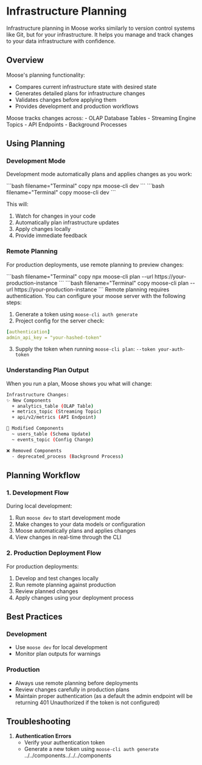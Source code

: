 
# Infrastructure Planning

<LanguageSwitcher />

Infrastructure planning in Moose works similarly to version control systems like Git, but for your infrastructure. It helps you manage and track changes to your data infrastructure with confidence.

## Overview

Moose's planning functionality:
- Compares current infrastructure state with desired state
- Generates detailed plans for infrastructure changes
- Validates changes before applying them
- Provides development and production workflows

<Callout type="info" title="Infrastructure Components">
Moose tracks changes across:
- OLAP Database Tables
- Streaming Engine Topics
- API Endpoints
- Background Processes
</Callout>

## Using Planning

### Development Mode

Development mode automatically plans and applies changes as you work:

<TypeScript>
```bash filename="Terminal" copy
npx moose-cli dev
```
</TypeScript>

<Python>
```bash filename="Terminal" copy
moose-cli dev
```
</Python>

This will:
1. Watch for changes in your code
2. Automatically plan infrastructure updates
3. Apply changes locally
4. Provide immediate feedback

### Remote Planning

For production deployments, use remote planning to preview changes:

<TypeScript>
```bash filename="Terminal" copy
npx moose-cli plan --url https://your-production-instance
```
</TypeScript>

<Python>
```bash filename="Terminal" copy
moose-cli plan --url https://your-production-instance
```
</Python>

<Callout type="warning" title="Authentication Required">
Remote planning requires authentication. You can configure your moose server with the following steps:

1. Generate a token using `moose-cli auth generate`
2. Project config for the server check: 
```yaml filename="moose.yaml" copy
[authentication]
admin_api_key = "your-hashed-token"
```
3. Supply the token when running `moose-cli plan`: `--token your-auth-token`

</Callout>

### Understanding Plan Output

When you run a plan, Moose shows you what will change:

```bash
Infrastructure Changes:
✨ New Components
  + analytics_table (OLAP Table)
  + metrics_topic (Streaming Topic)
  + api/v2/metrics (API Endpoint)

🔄 Modified Components
  ~ users_table (Schema Update)
  ~ events_topic (Config Change)

❌ Removed Components
  - deprecated_process (Background Process)
```

## Planning Workflow

### 1. Development Flow

During local development:
1. Run `moose dev` to start development mode
2. Make changes to your data models or configuration
3. Moose automatically plans and applies changes
4. View changes in real-time through the CLI

### 2. Production Deployment Flow

For production deployments:
1. Develop and test changes locally
2. Run remote planning against production
3. Review planned changes
4. Apply changes using your deployment process

## Best Practices

### Development
- Use `moose dev` for local development
- Monitor plan outputs for warnings

### Production
- Always use remote planning before deployments
- Review changes carefully in production plans
- Maintain proper authentication (as a default the admin endpoint will be returning 401 Unauthorized if the token is not configured)

## Troubleshooting

1. **Authentication Errors**
   - Verify your authentication token
   - Generate a new token using `moose-cli auth generate`
../../components../../../components